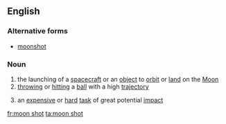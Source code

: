 ==English==

===Alternative forms===
* [[moonshot]]

===Noun===
{{en-noun|head=[[moon]] [[shot]]}}

# the launching of a [[spacecraft]] or an [[object]] to [[orbit]] or [[land]] on the [[Moon]]
# [[throw]]ing or [[hit]]ting a [[ball]] with a high [[trajectory]]
# {{lb|en|figuratively}} an [[expensive]] or [[hard]] [[task]] of great potential [[impact]]

[[fr:moon shot]]
[[ta:moon shot]]
